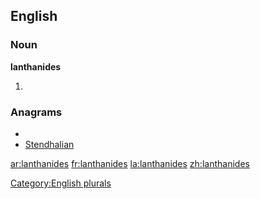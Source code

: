
==English==

===Noun===
'''lanthanides'''

# {{plural of|[[lanthanide]]}}

===Anagrams===
* {{alphagram|aadehilnnst}}
* [[Stendhalian#English|Stendhalian]]

[[Category:English plurals]]

[[ar:lanthanides]]
[[fr:lanthanides]]
[[la:lanthanides]]
[[zh:lanthanides]]